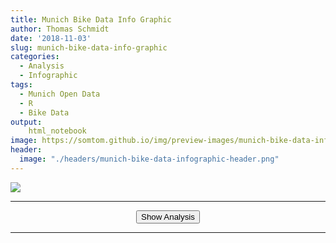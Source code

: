 ```yaml
---
title: Munich Bike Data Info Graphic
author: Thomas Schmidt
date: '2018-11-03'
slug: munich-bike-data-info-graphic
categories:
  - Analysis
  - Infographic
tags:
  - Munich Open Data
  - R
  - Bike Data
output:
    html_notebook
image: https://somtom.github.io/img/preview-images/munich-bike-data-infographic-preview.png
header:
  image: "./headers/munich-bike-data-infographic-header.png"
---
```

![](2018-11-03-munich-bike-data-info-graphic_files/infographic/insights_on_bike_traffic.png)


<div id="analysis" style="display: none">
***

During this year's summer break there had been a railway construction site which affected the 
train I usually use for commuting to work. This led to a lot of additional commuting time.
Thus, I decided to repair my old mountain bike and give it a try to go to work by bike.   
During the one hour ride I wondered how many people made the same decision and if there would be
any data about Munich bike traffic with the use of which I could get some insights about 
Munich's bike traffic. Shortly after that, I happened to see a twitter post of
[OpenData Munich](https://twitter.com/opendata_muc/status/1039758780853104646) which announced a
new data set containing the data of Munich's 6 continuous bike counting stations for the years
2017 and 2018. The counting stations provide data such as 15-minute and daily bike counts for 2 directions.

I contacted the team in order to ask for additional information and received even more data as well
as some nice inspirations. I picked up the idea of creating a info-graphic about Munich bike data.
Thus, I had a new project and started the journey of designing my first info-graphic.

In this post we will go through the analysis behind the info-graphic you already saw above. 
We are going to answer questions such as:

* [Can we create a map of all counting stations?](#station_map)
* [What are average 15 minute and daily counts (across stations and per station)?](#average_counts)
* [How many people are driving in the wrong direction at Arnulf Street
(this station is at a one-way road)?](#wrong_direction)
* [What are the highest counts which had been measured?](#count_records)
* [When are most people biking (time of the year, weather, ...)?](#bike_times)
* [How does the commuting traffic look like?
Can we model it somehow and get some insights out of the data?](#commuting)

If you want to skip the data import and jump directly to the preprocessing step,
click [here](#preprocessing). To directly get into the analysis, click [here](#analysis).

# Set up Environment

First, as always, we load some packages needed for this analysis and create a custom theme 
to make the plots look nicer.

```r
suppressMessages({
  library(tidyverse)
  library(lubridate)
  library(geosphere)
  library(ggmap)
  library(reshape2)
  library(modelr)
  library(broom)
})

background_colors <- c("#efedec", "white")
plot_colors <- c("#62c3db", "#136d8f", "#072d40", "#f6a735", "#fbd74d")
line_colors <- c("black")

# Custom theme
my_theme <- list(
 theme(
    plot.background = element_rect(fill =  background_colors[2]),
    text = element_text(color = line_colors),
    panel.background = element_rect(fill =  background_colors[2]),
    panel.grid.major.y = element_blank(),
    panel.grid.minor = element_blank(),
    panel.grid.major.x = element_blank(),
    panel.grid.minor.x = element_blank(),
    axis.line.y = element_line(color =  line_colors),
    axis.line.x = element_line(color =  line_colors),
    axis.ticks = element_line(color =  line_colors),
    axis.title.y = element_text(margin = margin(t = 0, r = 20, b = 0, l = 0), color = line_colors),
    axis.title.x = element_text(margin = margin(t = 10, r = 0, b = 0, l = 0), color = line_colors),
    legend.position = "bottom",
    plot.margin = unit(c(0.5,1,0.5,0),"cm"),
    strip.background = element_rect(fill = "white", color = "black")
),
  scale_color_manual(
    values = plot_colors,
    guide = guide_legend(direction = "horizontal", label.hjust = 0.5, title.position = "top",
                              title.hjust = 0.5)),
  scale_fill_manual(
    values = plot_colors,
    guide = guide_legend(direction = "horizontal", label.hjust = 0.5, title.position = "top",
                              title.hjust = 0.5)))
```

```r
knitr::opts_chunk$set(
    fig.width   = 10,      
    .fig.asp = .62,      
    fig.align   = 'center', 
    echo        = TRUE)  
```


# Import Data from API
Now, after setting everything up, we need to load the data. Since I got some additional data in 
`.csv` format, the importing happens in two steps:

1. We import the data from 2017 and 2018 via the Munich Open Data API
2. We import the additional data from `.csv` format


## Helper Functions

To fetch the data via API, I wrote some helper functions. This functions will also help us with the
preprocessing later. The functions can be found in the 
[Github project](https://github.com/Somtom/munich-bike-data-analysis). 

```r
convert_to_default_dt_string <- function(datetime_val = NA, date_val) {
  # Function which converts the datetime strings to the standard format of "%Y-%m-%d %H:%M:%S"
  # or "%Y-%m-%d" if only date_val provided
  
  # Iso 8601 format: "%Y-%m-%dT%H:%M:%S"
  iso8601_format = "[:digit:]{4}-[:digit:]{2}-[:digit:]{2}T[:digit:]{2}:[:digit:]{2}:[:digit:]{2}"
  # hour_minute format: "%H.%M"
  hour_minute_format = "[:digit:]{2}.[:digit:]{2}$"
  
  iso_date_format = "[:digit:]{4}-[:digit:]{2}-[:digit:]{2}$"
  # date format: "%Y.%m.%d"
  date_format = "[:digit:]{4}.[:digit:]{2}.[:digit:]{2}$"
  
  if (!is.na(datetime_val)) {
    # Extract date from date_val in case it is given in datetime format
    date_val = str_extract(date_val, "[:digit:]{4}-[:digit:]{2}-[:digit:]{2}")
    
    # If datetime_val matches Iso 8601 format: Replace "T" with " " and return
    if (stringr::str_detect(datetime_val, iso8601_format)) {
      return(stringr::str_replace(datetime_val, "[:digit:]{4}-[:digit:]{2}-[:digit:]{2}T",
                                  paste0(date_val, " ")))
    }
    # If datetime_val matches hour_minute_format: Add date and seconds
    if (stringr::str_detect(datetime_val, hour_minute_format)) {
      # Replace "." with ":" in datetime_val
      datetime_val = gsub("\\.", ":", datetime_val)
      return(paste0(date_val, " ", datetime_val, ":00"))
    }
  }
  if (is.na(datetime_val)) {
    # date value in iso date format: return it as it is
      if (stringr::str_detect(date_val, iso_date_format)) {
        return(date_val)
      }
    # if date value in date_format: convert it to iso_date_format
      if (stringr::str_detect(date_val, date_format)) {
        return(gsub( "\\.", "-", date_val))
      }# if date value in iso8601_format: convert it to iso_date_format
      if (stringr::str_detect(date_val, iso8601_format)) {
         return(str_extract(date_val, "[:digit:]{4}-[:digit:]{2}-[:digit:]{2}"))
      }
  }
  warning("Datetime value had undefined format")
  NA
  
}


muc_odp_fetch_bike_count_resource_ids <- function(
  baseUrl = "https://www.opengov-muenchen.de",
  path = "/api/3/action/package_search?q=daten-der-raddauerzaehlstellen-muenchen",
  limit = "100") {
  require(dplyr)
  require(tidyr)
  
  # get raw_results
  raw_result <- httr::GET(url = "https://www.opengov-muenchen.de",
                          path = paste0(path, "&rows=", limit))
  results <- httr::content(raw_result)$result$results
  
  # Extract dataset name and id from results
  resource_information <- list(
    data_collection_name = unlist(lapply(results, function(x) x$name)),
    datasets = lapply(results, function(x) bind_rows(
      lapply(x$resources, function(y) data.frame(
        name = y$name,
        resource_id = y$id,
        stringsAsFactors = F)))
    )
  ) %>% 
    bind_rows() %>% 
    tidyr::unnest()
  
  # extract month and year from name
  german_month_names <- c("Januar", "Februar", "März", "April", "Mai", "Juni", "Juli", "August", "September",
                          "Oktober", "November", "Dezember")
  
  correct_name <- function(name) {
    # Change name string of Juli 2018 (15 Minutes missing in name) - as of 13.10.2018
    if (name == "Daten der Raddauerzählstellen München Juli 2018") {
      print("FOUND JULI")
      name <- "15 Minuten-Werte - Daten der Raddauerzählstellen München Juli 2018"
    }
    # Change name for "#Month#" 2018 to März 2017 (data_collection_name says 2017!)
    if (name == "15 Minuten-Werte - Daten der Raddauerzählstellen München #Monat# 2018") {
      print("FOUND MARCH")
      name <- "15 Minuten-Werte - Daten der Raddauerzählstellen München März 2017"
    }
    
    return(name)
  }
  
  resource_information <- resource_information %>% 
    mutate(name = sapply(name, function(x) correct_name(x)),
           year = stringr::str_extract(name, "[:digit:]{4}"),
           month = stringr::str_extract(name, paste(german_month_names, collapse = "|")),
           month = match(month, german_month_names))
  
  ids_15_min <- resource_information %>% 
    filter(stringr::str_detect(name, "15 Minuten")) %>% 
    arrange(year, month)
  
  #filter for names containing "Tageswerte und Wetter"
  ids_daily <- resource_information %>% 
    filter(stringr::str_detect(name, "Tageswerte und Wetter")) %>% 
    arrange(year, month)
  
  return(list(
    ids_15_min = ids_15_min,
    ids_daily = ids_daily
  ))
}


muc_odp_fetch_data <- function(baseUrl = "https://www.opengov-muenchen.de",
                              path = "api/3/action/datastore_search",
                              limit = "100000",
                              resource_id,
                              destination = "./data/",
                              force_fetch = FALSE) {
  
  file_name = paste0(destination, resource_id, ".RDS")
  
  # check if data already fetched
  if (file.exists(file_name) & !force_fetch) {
    print(paste("File for resource already exists at", file_name))
    return(readRDS(file_name))
  }
  else {
    # get raw results
    raw_result <- httr::GET(url = baseUrl, path = paste0(path,
                                                         "?resource_id=", 
                                                         resource_id,
                                                         "&limit=",
                                                         limit))
    
    print(paste0("Fetching data from ", 
                 path,
                 "?resource_id=", 
                 resource_id,
                 "&limit=",
                 limit))
    
    result <- httr::content(raw_result)
    print(paste('Fetched', length(result$result$records), 'results...'))
    
    res <- dplyr::bind_rows(result$result$records)
    
    # write results to ./data/ folder
    saveRDS(res, file = file_name)
    
    return(res)
  }
}


muc_odp_convert_bike_counter_types <- function(dt) {
  require(dplyr)
  require(readr)
  
  dt %>% 
    transmute(
      besonderheiten = as.character(besonderheiten),
      zaehlstelle = as.factor(zaehlstelle),
      longitude = as.numeric(longitude),
      latitude = as.numeric(latitude),
      richtung_1 = as.character(richtung_1),
      richtung_2 = as.character(richtung_2),
      id = `_id`
    )
}


muc_odp_convert_bike_cnt_15_min_types <- function(dt) {
  require(dplyr)
  
  dt %>% 
    transmute(
      datum = lubridate::fast_strptime(sapply(datum, function(x)
        convert_to_default_dt_string(date_val = x)),
        format = "%Y-%m-%d", lt = FALSE),
      uhrzeit_start = lubridate::fast_strptime(mapply(function(x, y) convert_to_default_dt_string(x, y),
                                        uhrzeit_start,
                                        datum), format = "%Y-%m-%d %H:%M:%S", lt = FALSE),
      uhrzeit_ende = lubridate::fast_strptime(mapply(function(x, y) convert_to_default_dt_string(x, y),
                                       uhrzeit_ende,
                                       datum), format = "%Y-%m-%d %H:%M:%S", lt = FALSE),
      gesamt = as.integer(gesamt),
      zaehlstelle = as.factor(zaehlstelle),
      richtung_1 = as.integer(richtung_1),
      richtung_2 = as.integer(richtung_2)
    )
}


muc_odp_convert_bike_cnt_day_types <- function(dt) {
  require(dplyr)
  
  
  dt %>% 
    transmute(
      datum = lubridate::fast_strptime(sapply(datum, function(x)
        convert_to_default_dt_string(date_val = x)),
        format = "%Y-%m-%d", lt = FALSE),
      uhrzeit_start = lubridate::fast_strptime(mapply(function(x, y) convert_to_default_dt_string(x, y),
                                                      uhrzeit_start,
                                                      datum), format = "%Y-%m-%d %H:%M:%S", lt = FALSE),
      gesamt = as.integer(gesamt),
      zaehlstelle = as.factor(zaehlstelle),
      richtung_1 = as.integer(richtung_1),
      richtung_2 = as.integer(richtung_2),
      bewoelkung = as.numeric(bewoelkung),
      sonnenstunden = as.numeric(gsub(",", ".", `sonnenstunden`)),
      niederschlag = as.numeric(gsub(",", ".", `niederschlag`)),
      max_temp = as.numeric(gsub(",", ".", `max-temp`)),
      min_temp = as.numeric(gsub(",", ".", `min-temp`)),
      id = `_id`
    )
}

muc_odp_add_direction_info <- function(dt) {
  require(dplyr)
  
  OUT_OF_CENTER = "out of center"
  INTO_CENTER = "into center"
  direction_mapper <- list(
    Olympia = list(
      richtung_1 = INTO_CENTER,
      richtung_2 = OUT_OF_CENTER
    ),
    Hirsch = list(
      richtung_1 = OUT_OF_CENTER,
      richtung_2 = INTO_CENTER
    ),
    Margareten = list(
      richtung_1 = OUT_OF_CENTER,
      richtung_2 = INTO_CENTER
    ),
    Erhardt = list(
      richtung_1 = OUT_OF_CENTER,
      richtung_2 = INTO_CENTER
    ),
    Kreuther = list(
      richtung_1 = INTO_CENTER,
      richtung_2 = OUT_OF_CENTER
    ),
    Arnulf = list(
      richtung_1 = INTO_CENTER,
      richtung_2 = OUT_OF_CENTER
    )
  )
  
  # Gather columns -> 1 column with values, other column with direction information
  dt <- dt %>% 
    gather(key = direction, value = count, richtung_1, richtung_2)
  
  # Change direction names
  dt$direction <- factor(unlist(mapply(function(x, y) direction_mapper[[x]][y], 
                                       dt$zaehlstelle, dt$direction)))
  
  return(dt)
}

```


## (1) Fetch Data from API

The following chunks will import the data for the years 2017 and 2018 (until end of July):

```r
# Import muc_opd helper functions
# source("./muc-opd-helper-functions.R")

bike_counter_resource_id <- "211e882d-fadd-468a-bf8a-0014ae65a393"
resource_ids <- muc_odp_fetch_bike_count_resource_ids()

resource_ids_15_min <- resource_ids$ids_15_min

resource_ids_daily <- resource_ids$ids_daily
```

```r
bike_counter <- muc_odp_fetch_data(resource_id = bike_counter_resource_id, destination = "./data/")

bike_cnt_15_min <- bind_rows(
  lapply(resource_ids_15_min$resource_id, function(x) muc_odp_fetch_data(resource_id = x,
                                                             destination = "./data/15_min/"))
)

bike_cnt_day <-  bind_rows(
  lapply(resource_ids_daily$resource_id, function(x) muc_odp_fetch_data(resource_id = x,
                                                             destination = "./data/daily/"))
)
```

## (2) Add Additional Data

Now we import the additional data from the `.csv` files:

```r
files <- list.files("./data/additional/", full.names = TRUE, recursive = TRUE)
files_15_min <- stringr::str_detect(files, "15Min")

suppressMessages({
  additional_15_min_data <- bind_rows(lapply(files[files_15_min],
                                           read_csv2, 
                                           col_types = cols(.default = "c")))
additional_daily_data <- bind_rows(lapply(files[!files_15_min],
                                          read_csv2,
                                           col_types = cols(.default = "c")))
})


# Change date column name to be equal to the API data
names(additional_15_min_data)[1] <- "datum"
names(additional_daily_data)[1] <- "datum"

bike_cnt_day <- bind_rows(additional_daily_data, bike_cnt_day)
bike_cnt_15_min <- bind_rows(additional_15_min_data, bike_cnt_15_min)

```


# Preprocessing {#preprocessing}

To prepare the data for the analysis we perform the following steps: 

1. Convert data types (i.e. `character` to `POSIXct` for dates)
2. Gather the direction columns (`richtung_1` and `richtung_2`) into one `direction` column
and convert their names to `'into center'` or `'out of center'` according to their direction
relatively to the city center  
3. Extract `weekday` information and add `weekend` indicator column
4. Remove duplicates (caused by the additional data)

## (1) Convert Types

After importing the data, we need to convert its datatypes to a format which we can work with.
We use the predefined helper functions for that.

```r
bike_counter <- muc_odp_convert_bike_counter_types(bike_counter)
bike_cnt_15_min <- muc_odp_convert_bike_cnt_15_min_types(bike_cnt_15_min)
bike_cnt_day <- muc_odp_convert_bike_cnt_day_types(bike_cnt_day)
```

## (2) Add Directions Information

All tables have two columns which are named `richtung_1` and `richtung_2`. These stand for the two
different directions for which the stations measure the counts. 
In the `bike_counter` table we can find a description which tells us whether the given direction
for that station is `east`, `weast`, `north` or `south`.
We are going to convert the directions to either `into center` or `out of center` in order to gain
more detailed information. In another helper function I precoded this information with a mapping
function.

```r
bike_cnt_15_min <- muc_odp_add_direction_info(bike_cnt_15_min)
bike_cnt_day <- muc_odp_add_direction_info(bike_cnt_day)
bike_counter <- muc_odp_add_direction_info(bike_counter)
```

## (3) Extract Time from `uhrzeit_start` (English: Time Start) and Add Weekend Indicator Column

In our last preprocessing step we add a `time` column to the 15 minutes table. This 
will hold the information on the *time of the day*. Further, we add the `weekday` 
as well as a indicator column which tells us whether the data were measured at the `weekend` or
during the week.

```r
weekend_days <- c("Sat", "Sun")
bike_cnt_15_min <- bike_cnt_15_min %>% 
  mutate(time = as.numeric(uhrzeit_start - trunc(uhrzeit_start, "days")),
         weekday = wday(uhrzeit_start, label = TRUE, local = "us"),
         weekend = factor(weekday %in% weekend_days)) 

bike_cnt_day <- bike_cnt_day %>% 
  mutate(weekday = factor(wday(datum, label = TRUE, local = "us")),
         weekend = factor(weekday %in% weekend_days))

class(bike_cnt_15_min$time) <- "POSIXct"
```


## (4) Remove Duplicates and Save Converted Data

Finally, we remove the duplicates from our data set and save the converted data.
```r
bike_cnt_15_min <- unique(bike_cnt_15_min)
```

```r
saveRDS(bike_counter, "./2018-11-03-munich-bike-data-info-graphic_files/bike_counter_converted.RDS")
saveRDS(bike_cnt_15_min, "./2018-11-03-munich-bike-data-info-graphic_files/bike_cnt_15_min_converted.RDS")
saveRDS(bike_cnt_day, "./2018-11-03-munich-bike-data-info-graphic_files/bike_cnt_day_converted.RDS")
```


# Analysis {#analysis}

Now that we are done with preprocessing, we can start with our analysis.

```r
bike_counter <- readRDS("./2018-11-03-munich-bike-data-info-graphic_files/bike_counter_converted.RDS")
bike_cnt_15_min <- readRDS("./2018-11-03-munich-bike-data-info-graphic_files/bike_cnt_15_min_converted.RDS")
bike_cnt_day <- readRDS("./2018-11-03-munich-bike-data-info-graphic_files/bike_cnt_day_converted.RDS")
```


## Time Period of Our Data Set

First, lets have a look at the time period we are analyzing:
```r
cat(paste0(
  '## 15 Minute Data ##',
  '\nStart:\t', min(bike_cnt_15_min$datum),
  '\nEnd:\t', max(bike_cnt_15_min$datum), 
  '\n\n## Daily Data ##',
  '\nStart:\t', min(bike_cnt_day$datum),
  '\nEnd:\t', max(bike_cnt_day$datum)))
```

## Missing Data
Very important for every analysis is to be aware of missing data. So let's have a look at our data:

```r
bike_cnt_day %>% 
  map(function(x) sum(is.na(x))) %>% 
  bind_cols %>%
  melt(value.name = "na_count", variable.name = "column") %>% 
  filter(na_count > 0) %>% knitr::kable(digits = 2)
```

We see that some weather data and ids are missing for the `bike_cnt_day` table. 
These missing values are all from our additional data.
Important is that we need to take this into account when we draw conclusions later.

```r
bike_cnt_15_min %>% 
  map(function(x) sum(is.na(x))) %>% 
  bind_cols %>%
  melt(value.name = "na_count", variable.name = "column") %>% 
  filter(na_count > 0) %>% dim()
```

No data are missing for `bike_cnt_15_min` table.

## Map of Stations {#station_map}

To get a first overview of the locations of the 6 counting stations, we create a map of Munich using the `ggmap`
package and add markers for each station.

```r
area <- make_bbox(lon = longitude, lat = latitude, data = bike_counter)
area <- area + c(-0.02, -0.01, 0.01, 0.01)

suppressMessages({area_map <- get_map(area,  source = "stamen")})

ggmap(area_map, extend = "device", darken = 0.3,
      base_layer = ggplot(aes(x = longitude, y = latitude), data = bike_counter)) +
  geom_point(shape = 21, size = 4, fill = plot_colors[1]) +
  geom_text(aes(label = zaehlstelle), vjust = -1, color = "white") +
  theme_void()
```

The stations are spread across Munich. Their locations were planned to be as different as possible
but also representative for typical traffic situations (*Zorn et. al 2011*).

## Compare the Data of All Stations

### What Are Average 15 Minute and Daily Counts? {#average_counts}

Now that we have a bird's eye view on the locations, let's get an overview on the data by looking
at summary stats like average, median and others. First, we start with a summary across all stations.
For this purpose we use the `summary()` function combined with `tidy()` from the `broom` package to get everything in one table.

```r
bind_rows(
  c(
    table = "bike_cnt_day",
    broom::tidy(summary(bike_cnt_day$gesamt)), 
    sd = sd(bike_cnt_day$gesamt)),
  c(
    table = "bike_cnt_15_min", 
    broom::tidy(summary(bike_cnt_15_min$gesamt)),
    sd = sd(bike_cnt_15_min$gesamt)))  %>% knitr::kable(digits = 2)
```

On average the stations count **`r round(mean(bike_cnt_15_min$gesamt))` bike per 15 minutes** and 
**`r round(mean(bike_cnt_day$gesamt))` bikes per day**. When we have a look at the maxima, we see
that they are quiet high compared to the means. Especially the 15 minute count maximum is 
**`r round(max(bike_cnt_15_min$gesamt) / mean(bike_cnt_15_min$gesamt))`** times as high as the mean.
We might find some interesting events being represented by these 
high counts but we will dive deeper into that later.

How does the summary data differ if we calculate it per station?
We first start with the 15 minute data.
To compare the stations we additionally calculate a `scaled_median_count` which is
the median for a single station divided by the minimum of all station medians.


```r
station_summary_15_min <- bike_cnt_15_min %>% 
  spread(key = direction, value = count) %>% 
  group_by(zaehlstelle) %>% 
  summarise(avg = round(mean(gesamt, na.rm = T)),
            median_count = median(gesamt, na.rm = T),
            q1 = quantile(gesamt, 0.25, na.rm = T),
            q3 = quantile(gesamt, 0.75, na.rm = T),
            sd = sd(gesamt, na.rm = T),
            percent_sd = round(sd/median_count * 100, 2)) %>% 
  ungroup() %>% 
  mutate(scaled_median_count = round(median_count / min(median_count))) %>% 
  arrange(desc(median_count)) 

station_summary_15_min  %>% knitr::kable(digits = 2)
```

As we see, Erhardt is the station with the highest median 
15 minute count (`r station_summary_15_min$median_count[1]` bikes). 
Its median is `r station_summary_15_min$scaled_median_count[1]` times higher
than the one of `r tail(station_summary_15_min$zaehlstelle, 1)`.
Nevertheless, the standard deviation is very high across all stations, which is an indicator for a
lot of intra day deviation.  

How does the per station summary look like for the daily counts?

```r
station_summary_day <- bike_cnt_day %>% 
  spread(key = direction, value = count) %>% 
  group_by(zaehlstelle) %>% 
  summarise(avg = round(mean(gesamt)),
            median_count = median(gesamt),
            q1 = quantile(gesamt, 0.25),
            q3 = quantile(gesamt, 0.75),
            sd = sd(gesamt),
            percent_sd = round(sd/median_count * 100,2)) %>% 
  ungroup() %>% 
  mutate(scaled_median_count = round(median_count / min(median_count))) %>% 
  arrange(desc(median_count)) 

station_summary_day  %>% knitr::kable(digits = 2)
```

We see a similar picture compared to the 15 minute data. With a median daily bike count of
`r station_summary_day$median_count[1]`, station Erhardt has the highest daily counts, too.
This time the count is `r station_summary_day$scaled_median_count[1]` higher than the count of
Kreuther.

### How Many People Are Riding in the Wrong Direction at Arnulf Street? {#wrong_direction}

Station **Arnulf Street** has a special characteristic: The counter is located on a one way bicycle lane.
Thus, normally it should only measure counts for one direction, which is into city center.

Luckily it is also able to count all bikers who ride into the wrong direction, which we can
use for our analysis. So let's find out which share of the total counts is due to bikers riding the
wrong direction.


```r
wrong_way_drivers <- bike_cnt_day %>% 
  filter(zaehlstelle == "Arnulf") %>%
  filter(direction == "out of center") %>%
  mutate(share = round(count / gesamt * 100, 2)) %>% 
  select(share) %>% unlist() %>% summary() %>% tidy()
wrong_way_drivers  %>% knitr::kable(digits = 2)
```

The data suggests that on average **`r round(wrong_way_drivers$mean, 1)` percent**
of daily counted bikes at Arnulf Street were driving on the **wrong side of the road**.
Interestingly, there must have been at least one day where all bikes were riding on
the wrong side of the road since we observed a maximum of 100%.

## Count Records {#count_records}

Now it is time to come back to the maximum counts we recognized earlier.
To get a quick overview before we dive into the story behind some maximum counts, let's create
a top 10 list for both the daily and the 15 minute counts:

```r
# Daily Counts
top_10_day <- bike_cnt_day %>% 
  spread(key = direction, value = count) %>% 
  arrange(desc(gesamt)) %>% 
  head(10)

top_10_day %>% 
  select(datum, gesamt, zaehlstelle) %>% 
  knitr::kable(digits = 2)
```

That is interesting: Station Olympia takes the top 3 places with counts above 10 thousand, although 
it only made the third place when we calculated the median counts per station earlier. After some
research I found out that these top 3 counts were caused by the same event, namely the
**24h Mountainbike Race**, which takes place in Olympia Park every year. Since the route is changed
from year to year, the counting station is not always on the track. Thus, we don't see
these record counts every year.

Let's plot the 15 minute data for the events in the two years in which we observed these high counts:

```r
olympia_15_min_mean <- station_summary_15_min %>% 
  filter(zaehlstelle == "Olympia")

bike_cnt_15_min %>% 
  filter(datum == as.Date("2010-06-26") | datum == as.Date("2010-06-27"),
         zaehlstelle == "Olympia") %>% 
  mutate(min_date = min(datum),
         Direction = direction) %>% 
  ggplot(aes(x = uhrzeit_start, y = count, color = Direction)) +
  geom_line(lwd = 1)  +
  ylab("Bikes per 15 Minute") +
  xlab("Time") +
  ggtitle("The 24h MTB Race from 26. - 27.06.2010",
          "...led to high bike counts in Olympia Park which were far above the normal average") +
  geom_hline(yintercept = olympia_15_min_mean$avg,lty = 2) +
  annotate(
    geom = "text", 
    label = paste0("Average 15 minute\ncount for station\nOlympia:",
                   olympia_15_min_mean$avg,
                   " bikes"), 
    x = as.POSIXct("2010-06-26"),
    y = olympia_15_min_mean$avg,
    vjust = -0.5,
    hjust = 0,
    size = 3) +
  my_theme 


bike_cnt_15_min %>% 
  filter(datum == as.Date("2012-06-09") | 
           datum == as.Date("2012-06-10"),
         zaehlstelle == "Olympia") %>% 
  mutate(Direction = direction) %>% 
  ggplot(aes(x = uhrzeit_start, y = count, color = Direction)) +
  geom_line(lwd = 1) +
  ylab("Bikes per 15 Minute") +
  xlab("Time") +
  ggtitle("The 24h MTB Race from 09. - 10.06.2017",
          "...led to high bike counts in Olympia Park which were far above the normal average") +
  geom_hline(yintercept = olympia_15_min_mean$avg,lty = 2) +
  annotate(
    geom = "text", 
    label = paste0("Average 15 minute\ncount for station\nOlympia:",
                   olympia_15_min_mean$avg,
                   " bikes"), 
    x = as.POSIXct("2012-06-09"),
    y = olympia_15_min_mean$avg,
    vjust = -0.5,
    hjust = 0,
    size = 3) +
  my_theme 
 
```


Now we also create a top 10 list for the 15 minute counts:
```r
# 15 Minute Counts
top_10_15_min <- bike_cnt_15_min %>% 
  spread(key = direction, value = count) %>% 
  arrange(desc(gesamt)) %>% 
  head(10)

top_10_15_min  %>% 
  select(datum, gesamt, uhrzeit_start, zaehlstelle) %>% knitr::kable(digits = 2)
```

If we have a closer look, we only can find one of our daily count top 10 candidates in this list,
namely the **2017-06-09** on the 6th place. Normally you would suppose the date with highest 15
minute counts to also be listed in the daily count top 10 unless the high counts were due to
a short time event. So what happened on the 3rd September
2017 when a 15 minute bike count of **1157** was recorded? 

This picture from [radlhaupstadt.muenchen.de](https://radlhauptstadt.muenchen.de/) gives you a hint:

![Picture source: radlhauptstadt.muenchen.de](2018-11-03-munich-bike-data-info-graphic_files/img/ringparade.jpg)

On that day the so called
[Münchner Ringparade](https://radlhauptstadt.muenchen.de/mitradeln/muenchner-ringparade/)
took place. At this event the Munich beltway had been closed temporarily for car traffic while 
round about 7000 people used this route for a bike tour. The 12 km tour ended in Olympia Park. 
And this is exactly what we can see in the data:

```r
bike_cnt_15_min %>% 
  filter(datum == as.Date("2017-09-03") ,
         zaehlstelle == "Olympia")  %>% 
  mutate(Direction = direction) %>% 
  ggplot(aes(x = uhrzeit_start, y = count, color = Direction)) +
  geom_line(lwd = 1) +
  ylab("Bikes per 15 Minute") +
  xlab("Time") +
  ggtitle("The Münchner Ringparade on 03.09.2017",
          "...led to a peak in 15 minute bike counts when the participants finished their tour in Olympia Park") +
  geom_hline(yintercept = olympia_15_min_mean$avg,lty = 2) +
  annotate(
    geom = "text", 
    label = paste0("Average 15 minute\ncount for station Olympia:\n",
                   olympia_15_min_mean$avg,
                   " bikes"),
    x = as.POSIXct("2017-09-03 04:00:00"),
    y = olympia_15_min_mean$avg,
    vjust = -0.5,
    hjust = 0,
    size = 3) +
  annotate(
    geom = "text", 
    label = "The participants arrive in Olympia Park",
    x = top_10_15_min$uhrzeit_start[1],
    y = top_10_15_min$gesamt[1],
    hjust = -0.1,
    vjust = 2,
    size = 3) +
  my_theme 

```

## When Are Most People Biking? {#bike_times}

### Pattern Across a Year

To answer this question we first try to gain an overview by
plotting the development of the daily counts over the years

```r

annotations <- data.frame(
  zaehlstelle = factor(
    c("Arnulf", "Hirsch", "Kreuther"),
    levels = c("Arnulf","Erhardt", "Kreuther", "Olympia", "Margareten",  "Hirsch")),
  ann_label = c("The two peaks in 2013 and 2014 might be\ndue to railway construction sites", 
                "We can see a rising bike count trend at station Hirsch",
                "The missing data and the small peak is due to a construction site\nat the counting station: A separate bicycle path was created.\nAfter that, the bikes on the sidewalk were not counted anymore."),
  ann_x = c(as.POSIXct("2009-01-01"),
            as.POSIXct("2011-01-01"),
            as.POSIXct("2014-01-01")),
  ann_y = c(3500, 2500, 1200)
)

bike_cnt_day %>%  
  ggplot() +
  geom_line(aes(x = datum, y = gesamt), color = plot_colors[2]) +
  facet_wrap(~zaehlstelle, scales = "free_y", ncol = 1) +
  geom_label(data = annotations, aes(x = ann_x, y = ann_y, label = ann_label), hjust = 0, size = 3) +
  ggtitle(paste0("There is a clear seasonal bike count pattern across all stations:\n",
                "High counts in the summer, lower counts in the winter."),
          "Some stations show individual trends or conspicuous characteristics") +
  xlab("Date") +
  ylab("Bikes Per Day") +
  my_theme
```

There is definitely a clear seasonal pattern which is similar across all stations. As one would 
expect, there are higher bike counts during the summer months and lower counts during winter months.
However, we also see individual trends or characteristics for some stations:

* Station **Hirsch** shows a ongoing trend of rising bike counts from year to year
* At **Arnulf Street's** counting station one can see two peak years in 2013 and 2014. These peaks
could be due to a railway construction site which affected parts of the trains going into city center.
* Station **Kreuther** showed some high counts at the beginning of 2013 and then no data for
the rest of the year. Here the counting station was affected by a construction site when a separate bicycle
path was created. After that, bikes on the sidewalk were not counted anymore.
This is why daily bike count level dropped afterwards.
* One can clearly see the events taking place in **Olympia Park** represented by peaks in the data

When we plot the bike count distribution for each month, we see that **highest median bike 
counts occur in the month July**. However, the maximum counts had been recorded in June. 
These are due to some of the record events mentioned earlier, though. 
Thus, they need to be interpreted as outliers


```r
bike_cnt_day %>% 
  spread(key = direction, value = count) %>%
  mutate(month = month(datum, label = TRUE)) %>% 
  ggplot() +
  geom_boxplot(aes(x = month, y = gesamt), color = plot_colors[2]) +
  ggtitle("In general, highest bike counts occur during July.",
          "However, the maximum counts are represented by some outliers in June caused by special events") +
  xlab("Month") +
  ylab("Bikes Per Day") +
  my_theme
```

### Day of the Week

When we look at the distribution of total daily counts, we see that counts **during the week** are 
**higher than those at the weekends**. This is most likely due to commuting traffic, 
which we will try to model later.
The maximum counts occurred on Saturdays but are due to single events like the 24h Mountain-bike race
we saw earlier.

```r
bike_cnt_day %>% 
  ggplot() +
  geom_boxplot(aes(x = weekday, y = gesamt), color = plot_colors[2]) +
  ggtitle("Bike counts are higher during the week than on weekends",
          "Maximum counts occured on sundays but are due to single events") +
  xlab("Day of the Week") +
  ylab("Bikes Per Day") +
  my_theme
```


### Temperature and Weather on Days with Maximum Counts
Now we use the weather data we have (at least for the days where they are not missing)
and try to characterize the days with highest bike counts.
We look at the distribution of measured values within each weather variable **for the month July**.

To do so we group the bike counts into 4 categories:

* **Lowest 25%:** Daily bike counts which lie between the **minimum** count and the **25% percentile**
* **Lower Middle:** Daily bike counts which lie between the **25% percentile** and the **median**
* **Upper Middle:** Daily bike counts which lie between the **median** and the **75% percentile**
* **Highest 25%:** Daily bike counts which lie between the **75% percentile** and the **maximum**

We then will have a closer look into the **"Highest 25%"** group and the weather parameters 
measured on these days.

To make the data comparable between stations, we perform the following steps:

1. Removing outliers by filtering for bike counts below the 99% percentile for each station   
2. Scaling the daily counts from each station by dividing the counts by each station's
maximum count   
3. Using the scaled counts (values between 0 and 1) to assign bike count categories

```r
breaks <- bike_cnt_day %>% 
  filter(month(datum) == 7) %>% 
  spread(key = direction, value = count) %>%
  group_by(zaehlstelle) %>% 
  # Calculate 99% percentile per station in order to filter outlieres 
  mutate(percentile_99 = quantile(gesamt, 0.99))  %>%
  filter(gesamt < percentile_99) %>% 
  # Scale to make compareable across stations
  mutate(gesamt_scaled = gesamt / max(gesamt)) %>% 
  ungroup() %>% 
  # Create count classes
  summarise(count_q1 = quantile(gesamt_scaled, 0.25),
         count_q2 = quantile(gesamt_scaled, 0.5),
         count_q3 = quantile(gesamt_scaled, 0.75),
         max_count = max(gesamt_scaled)) %>% unlist()

labels <- c("Lowest 25%\n[0-q1]", 
            "Lower Middle\n(q1-q2]",
            "Upper Middle\n(q2-q3]", 
            "Highest 25%\n(q3-max]")

bike_cnt_day_july_scaled <- bike_cnt_day %>% 
  filter(month(datum) == 7) %>% 
  spread(key = direction, value = count) %>%
  group_by(zaehlstelle) %>% 
  # Calculate 99% percentile per station in order to filter outlieres 
  mutate(percentile_99 = quantile(gesamt, 0.99))  %>%
  filter(gesamt < percentile_99) %>% 
  # Scale to make compareable across stations
  mutate(gesamt_scaled = gesamt / max(gesamt)) %>% 
  ungroup() %>% 
  mutate(cat = cut(gesamt_scaled, breaks = c(0, breaks), include.lowest = T, labels = labels)) %>%
  select(cat, bewoelkung, sonnenstunden, niederschlag, max_temp, min_temp)
```



```r

bike_cnt_day_july_scaled %>%
  gather(key = metric, value = value, -cat) %>% 
  mutate(metric = plyr::revalue(metric, 
                                c("bewoelkung" = "Cloudiness [%]",
                                  "max_temp" = "Maximum Temperature [°C]",
                                  "min_temp" = "Minimum Temperature [°C]",
                                  "niederschlag" = "Precipitation  [ml]",
                                  "sonnenstunden" = "Hours of Sunshine [h]"))) %>% 
  filter(!is.na(value)) %>% 
  group_by(metric) %>% 
  mutate(metric_median = median(value)) %>% 
  ggplot() +
  geom_text(aes(y = metric_median, x = 6), label = "median", hjust = -0.1, vjust = 2) +
  geom_boxplot(aes(x = cat, y = value, color = cat)) +
  geom_hline(aes(yintercept = metric_median), lty = 2) +
  scale_x_discrete(labels = NULL) +
 # geom_boxplot(aes(x = cat, y = value), color = plot_colors[2]) +
  coord_flip() +
  facet_wrap(~metric, scales = "free") +
  ylab("") +
  xlab("") +
  ggtitle("Days with top 25% bike counts in July differ from other days for some weather parameters",
          "The difference is not always clear but there are trends for most of the parameters") +
  my_theme +
  guides(color = guide_legend(title = "Bike Count Category", 
                              label.hjust = 0.5,
                              title.position = "top",
                              title.hjust = 0.5))

```

When we look at each weather parameter, we can see differences in value distributions 
between the 4 bike count categories.
However these differences are not always that clear. But, there are at least trends for all parameters
except one, namely the minimum temperature, where mostly the variance differs.
The other parameters don't show great surprises: You would, for example, expect the precipitation
to be very low on days with a lot of bikes being counted.

In order to get some numbers to describe the days with highest counts, let's look into a summary
for each weather category at days with bike counts within the "Highest 25%" group in July.

```r
get_mode <- function(x) {
  ux <- na.omit(unique(x))
  tab <- tabulate(match(x, ux))
  ux[tab == max(tab)][1]
}

# Characterise the metrics for the maximum category within july
bike_cnt_day_july_scaled %>% 
  group_by(cat) %>% 
  summarise(max_temp = list(cbind(broom::glance(summary(max_temp)), mode = get_mode(max_temp))),
            min_temp = list(cbind(broom::glance(summary(min_temp)), mode = get_mode(min_temp))),
            bewoelkung = list(cbind(broom::glance(summary(bewoelkung)), mode = get_mode(bewoelkung))),
            sonnenstunden = list(cbind(broom::glance(summary(sonnenstunden)), mode = get_mode(sonnenstunden))),
            niederschlag = list(cbind(broom::glance(summary(niederschlag)), mode = get_mode(niederschlag)))) %>%
  gather(key = metric, value = value, -cat)  %>% 
  unnest() %>%   
  filter(cat == "Highest 25%\n(q3-max]") %>% mutate(metric = plyr::revalue(metric, 
                                c("bewoelkung" = "Cloudiness [%]",
                                  "max_temp" = "Maximum Temperature [°C]",
                                  "min_temp" = "Minimum Temperature [°C]",
                                  "niederschlag" = "Precipitation  [ml]",
                                  "sonnenstunden" = "Hours of Sunshine [h]"))) %>% 
  select(-na, -cat)  %>% knitr::kable(digits = 2)

```

Great! We can take these median values for the info-graphic to give a statement for a typical 
biking day:

*Days with highest counts lie in **July**. The temperature on these days is  **15.7 - 28.2°C** and the **sun**
is shining for **12 hours** with **scattered clouds** but **without** any **precipitation.*** 

## Modeling Commuting Traffic {#commuting}

### Differences Between Weekend Counts and Counts During Week

We already got some nice information about the bike traffic in Munich. Our next aim is to 
use the 15 minute data to model the commuting traffic.
We start with a bird's eye overview by plotting the median 15 minute counts across all stations
for weekend and working days. 

```r
tmp <- bike_cnt_15_min %>% 
  mutate(weekend = factor(ifelse(weekend == TRUE, "Weekend", "Week"))) %>% 
  group_by(weekend, time) %>% 
  summarise(median = median(gesamt),
            q1 = quantile(gesamt, 0.25),
            q3 = quantile(gesamt, 0.75)) 

tmp %>% 
  ggplot(aes(x = time,y = median, group = weekend, color = weekend)) +
  geom_ribbon(aes(ymin = q1, ymax = q3, fill = weekend), alpha = 0.1) +
  geom_line(lwd = 1) +
  scale_x_datetime(labels = scales::date_format("%H:%M"), date_breaks = "2 hours") +
  facet_wrap(~weekend, ncol = 1) +
  xlab("Time of the Day") +
  ylab("Bikes per 15 Minute") +
  ggtitle("The median 15 minute bike counts differ between weekend days and week days",
          paste("There are clear commuting peaks in the morning and in the afternoon during the week",
                "with regular traffic inbetween")) +
  my_theme +
  guides(fill = FALSE, color = FALSE)
```

We can see that the 15 minute count patterns clearly differ between weekend days and week days. 
There are two clear commuting peaks during the week. However, there still seems to be regular
traffic between these peaks.   
We used the median 15 minute bike count across all stations for the previous plot.
But, will we still see the same pattern if we look at each station separately?

```r

annotations <- data.frame(
  zaehlstelle = factor(
    c("Arnulf", "Hirsch", "Erhardt", "Kreuther", "Margareten"),
    levels = c("Arnulf","Erhardt", "Kreuther", "Olympia", "Margareten",  "Hirsch")),
  weekend = factor(rep("Week", 5), levels = c("Week", "Weekend")),
  ann_label = c("Counting station on\none way biking lane", 
                "Commuting Type: Into center - out of center",
                "Commuting Type: Into center - out of center",
                "Commuting Type: Out of center - into center",
                "Commuting Type: Out of center - into center"),
  ann_x = c(900, rep(39600, 2), rep(900, 2)),
  ann_y = c(40, 50, 140, 15, 105)
)

class(annotations$ann_x) <- "POSIXct"


suppressMessages({bike_cnt_15_min  %>% 
    mutate(weekend = factor(ifelse(weekend == TRUE, "Weekend", "Week"))) %>% 
    group_by(zaehlstelle, weekend, direction, time) %>% 
    summarise(median = median(count),
              q1 = quantile(count, 0.25),
              q3 = quantile(count, 0.75)) %>% 
    ggplot(aes(x = time,y = median)) +
    geom_ribbon(aes(ymin = q1, ymax = q3, fill = direction, color = direction), alpha = 0.1) +
    geom_line(aes(color = direction), lwd = 1) +
    geom_text(aes(x = ann_x, y = ann_y, label = ann_label), data = annotations, hjust = 0, vjust = 1) +
    scale_x_datetime(labels = scales::date_format("%H:%M"), date_breaks = "2 hours") +
    facet_grid(zaehlstelle~weekend, scales = "free_y") +
    ylab("Bikes per 15 Minute (Different Scale for each Station)") +
    xlab("Time of the Day") +
    ggtitle(paste0("The overall pattern for 15 minute bike counts is similar across the stations",
                  " during the week and on weekends"),
            "Nevertheless, stations show different commuting direction characteristics druing the week") +
    my_theme +
    theme(panel.border = element_rect(fill = FALSE),
          title = element_text(size = 15)) +
    scale_color_manual(values = c(plot_colors[2], plot_colors[4])) +
    scale_fill_manual(values = c(plot_colors[2], plot_colors[4])) +
    labs(fill = "Direction", color = "Direction")})
```

Indeed, the pattern is similar across all stations. Nevertheless, stations show different commuting direction 
characteristics. The stations can be assigned to either one of these 3 groups:

1. Station with traffic mainly in the direction of the city center in the morning and back way in the afternoon:
    * Erhardt
    * Hirsch
2. Stations with traffic mainly out of the city center in the morning and back in 
the afternoon
    * Kreuther
    * Margareten
3. Stations with similar patterns for traffic into- and out of city center
    * Olympia
  
We cannot really tell for Arnulf Street but it looks like the peaks in the morning and in the
afternoon are similar for the only measured direction (into center). This would make it fall
into class 3.

### The Model

To create a really basic model of the commuting traffic, we make the following assumption:
*Traffic during week is the result of commuting traffic and the normal traffic which is represented
by the weekend data.* 
Under this assumption subtracting the 15 minute weekend counts from the 15 minute counts during 
the week gives us the commuting part. We are going to create a `loess` model for each the weekend
and the week counts for that purpose. 

```r
bike_cnt_15_min_separated <- bike_cnt_15_min %>% 
  mutate(Weekend = factor(ifelse(weekend == TRUE, "Weekend", "Week"))) %>% 
  group_by(Weekend, time) %>% 
  summarise(median = median(gesamt)) %>% 
  spread(key = Weekend, value = median) %>% 
  mutate(Commuting = Week - Weekend) %>% 
  gather(key = week_cat, value = median_count, Commuting, Weekend, Week) %>% 
  mutate(week_cat = factor(week_cat, levels = c("Weekend", "Week", "Commuting")),
         commuting_cat = factor(ifelse(week_cat == "Commuting",
                                       "Commuting Traffic",
                                       "Normal Traffic"),
                                levels = c("Normal Traffic", "Commuting Traffic"))) 

tmp <- bike_cnt_15_min_separated %>% 
  mutate(median_count = ifelse(median_count < 0, 0, median_count),
         x = as.numeric(time)) 

fit_commuting <- loess(median_count~x, data = tmp, subset = c(tmp$week_cat == "Commuting"), span = 0.2)
fit_weekend <- loess(median_count~x, data = tmp, subset = c(tmp$week_cat == "Weekend"), span = 0.2)
fit_week <- loess(median_count~x, data = tmp, subset = c(tmp$week_cat == "Week"), span = 0.2)

bike_cnt_15_min_modeled <- data.frame(x = seq(min(tmp$x), max(tmp$x)), 60) %>% 
  add_predictions(fit_commuting, "pred_commuting") %>%
  add_predictions(fit_weekend, var = "pred_weekend") %>% 
  add_predictions(fit_week, var = "pred_week") %>%
  # Adjust for 0 values
  mutate(time = as.POSIXct(x, origin = min(tmp$time)),
         afternoon = x > 43200,
         pred_commuting = ifelse(pred_commuting < 0, 0, pred_commuting),
         pred_weekend = ifelse(pred_weekend < 0, 0, pred_weekend),
         pred_week = ifelse(pred_week < 0, 0, pred_week)) 
```



```r
bike_cnt_15_min_modeled %>% 
  ggplot(aes(x = time)) +
  geom_area(aes(y = pred_week), color = plot_colors[2], fill = plot_colors[4]) +
  geom_area(aes(y = pred_weekend), fill = plot_colors[1]) +
  geom_line(aes(y = pred_week), color = plot_colors[2], lwd = 2) +
  scale_x_datetime(labels = scales::date_format("%H:%M"), date_breaks = "2 hours") +
  annotate(geom = "text", label = "Weekend\nTraffic", x = as.POSIXct("1970-01-01 15:00:00"), y = 5,
           color = "white", size = 6) +
  annotate(geom = "text", label = "Week Traffic", x = as.POSIXct("1970-01-01 07:00:00"), y = 15,
           color = plot_colors[2], size = 6, angle = 80) +
  annotate(geom = "text", label = "Commuting", x = as.POSIXct("1970-01-01 13:00:00"), y = 20,
           color = plot_colors[4], size = 6) +
  xlab("Time of the Day") +
  ylab("Bikes per 15 Minute") +
  ggtitle("We modeled the commuting traffic by subtracting weekend counts from weekend counts") +
  my_theme
```

When we use this modeling approach, the predicted commuting traffic would look like this:

```r
bike_cnt_15_min_separated %>% 
  ggplot(aes(x = time, y = median_count)) +
  geom_line(aes(color = week_cat)) +
  geom_smooth(span = 0.2, aes(color = week_cat, fill = week_cat)) +
  geom_hline(yintercept = 0) +
  scale_x_datetime(labels = scales::date_format("%H:%M"), date_breaks = "2 hours") +
  facet_wrap(~commuting_cat, ncol = 1) +
  xlab("Time of the Day") +
  ylab("Bikes per 15 Minute") +
  ggtitle("The commuting traffic can be modeled by subtracting weekend counts from week counts",
          "The result clearly shows the two commuting peaks in the morning and in the afternoon") +
  my_theme +
  scale_color_manual(
    values = plot_colors[c(1,2,4)],
    guide = guide_legend(direction = "horizontal", label.hjust = 0.5, title.position = "top",
                              title.hjust = 0.5)) +
  scale_fill_manual(
    values = plot_colors[c(1,2,4)],
    guide = guide_legend(direction = "horizontal", label.hjust = 0.5, title.position = "top",
                              title.hjust = 0.5)) +
  labs(color = "Category", fill = "Category")
```

The result looks quiet good. We are able to see the two peaks, one in the morning and another one in 
the afternoon. 

### Peak Commuting Times According to Model

Now, that we have a model for commuting traffic, when are the peak times?

```r
morning <- bike_cnt_15_min_modeled %>% filter(!afternoon)
afternoon <- bike_cnt_15_min_modeled %>% filter(afternoon)
# Morning Peak
morning_peak <- lubridate::with_tz(morning[which.max(morning$pred_commuting), ]$time, "UTC")
cat(paste0("Morning peak:\n", format(morning_peak, "%H:%M:%S")))

# Afternoon Peak
afternoon_peak <- lubridate::with_tz(afternoon[which.max(afternoon$pred_commuting), ]$time, "UTC")
cat(paste0("Afternoon peak:\n", format(afternoon_peak, "%H:%M:%S")))


time_diff <- difftime(afternoon_peak,
                      morning_peak, units = "hours", tz = "UTC")

hours <- floor((time_diff))
mins <- floor(as.numeric(time_diff - hours, units = "mins"))
secs <- as.numeric(time_diff - hours, units = "secs") - mins * 60

peak_to_peak_duration <- paste0(hours, "h ", mins, "min ", round(secs), "sec")
cat(paste0("Peak to peak duration:\n", peak_to_peak_duration))
```

The morning peak is around `r format(morning_peak, "%H:%M:%S")` and the afternoon commuting peak is around
`r format(afternoon_peak, "%H:%M:%S")`. The peak to peak duration is `r peak_to_peak_duration`.

Let's go on and compare the two peak times a little bit further. 
When I was looking for a way to characterize the duration of a peak, I found a metric called
[Full Duration Half Maximum (FDHM)](https://en.wikipedia.org/wiki/Full_width_at_half_maximum).
It measures the duration between the points of y axis that are half the maximum amplitude. 

We use this method for our data to get a FDHM for both peaks

```r
calculate_FDHM_stats <- function(y, time, period_start, period_end) {
  period_filter <-  time >= period_start & time <= period_end
  y <- subset(y, period_filter)
  time <- subset(time, period_filter)
  max_y <- max(y)
  
  # Calculate index of intersection points of max_y/2 and y within period
  i <- c(FALSE, diff(max_y/2 > y) != 0)
  times <- time[i]
  y_vals <- y[i]
  
  list(
    times = times,
    y_vals = y_vals,
    max_y = max_y,
    max_y_x_val = time[which.max(y)],
    fdhm = round(difftime(times[2], times[1], units = "mins"))
  )
}

day_start <- as.POSIXct("1970-01-01 00:00:00")
noon <- as.POSIXct("1970-01-01 12:00:00")
day_end <- as.POSIXct("1970-01-01 23:59:59")

fdhm_stats_morning <- calculate_FDHM_stats(bike_cnt_15_min_modeled$pred_commuting,
                     bike_cnt_15_min_modeled$time,
                     day_start,
                     noon)
fdhm_stats_afternoon <- calculate_FDHM_stats(bike_cnt_15_min_modeled$pred_commuting,
                     bike_cnt_15_min_modeled$time,
                     noon,
                     day_end)

cat(paste0("Morning FDHM: \n", fdhm_stats_morning$fdhm, " Minutes\n"))
cat(paste0("Afternoon FDHM: \n", fdhm_stats_afternoon$fdhm, " Minutes\n"))
cat(paste0("Afternoon FDHM is ", fdhm_stats_afternoon$fdhm - fdhm_stats_morning$fdhm,
           " Minutes longer"))

```

We create a plot to give a better visual understanding of these metrics:
```r
bike_cnt_15_min_modeled %>% 
  ggplot() +
  geom_line(aes(x = time, y = pred_commuting), color = plot_colors[2]) +
  annotate(geom = "ribbon", x = fdhm_stats_morning$times, ymax = Inf, ymin = -Inf, alpha = 0.1,
           fill = plot_colors[2]) +
  annotate(geom = "ribbon", x = fdhm_stats_afternoon$times, ymax = Inf, ymin = -Inf, alpha = 0.1,
           fill = plot_colors[2]) +
  annotate(geom = "text", 
           x = fdhm_stats_morning$times[1] - 2*60*60, 
           y = max(bike_cnt_15_min_modeled$pred_commuting),
           label = paste0("Morning FDHM:\n", fdhm_stats_morning$fdhm, " Minutes"),
           hjust = 0.5,
           vjust = 1,
           size = 3) +
  annotate(geom = "text", 
           x = fdhm_stats_afternoon$times[2] + 2*60*60, 
           y = max(bike_cnt_15_min_modeled$pred_commuting),
           label = paste0("Afternoon FDHM:\n", fdhm_stats_afternoon$fdhm, " Minutes"),
           hjust = 0.5,
           vjust = 1,
           size = 3) +
  scale_x_datetime(labels = scales::date_format("%H:%M"), date_breaks = "2 hours") +
  xlab("Time of the Day") +
  ylab("Bikes per 15 Minutes") +
  ggtitle("According to the FDHM* metric the afternoon commuting peak lasts longer than the morning peak",
          "*Full Duration Half Maximum: Duration between points of y axis that are half the maximum amplitude") +
  my_theme
```

As a last part of the peak analysis we compare the total bike counts within the modeled peaks 
to see whether those are comparable:

```r
 bike_cnt_15_min %>% 
  mutate(weekend = factor(ifelse(weekend == TRUE, "Weekend", "Week"))) %>% 
  group_by(weekend, time) %>% 
  summarise(median = median(gesamt),
            q1 = quantile(gesamt, 0.25),
            q3 = quantile(gesamt, 0.75))  %>% 
  mutate(peak = ifelse(time < noon, 
                       "morning",
                       "afternoon")) %>%  
  filter(weekend == "Week") %>% 
  group_by(peak) %>% 
  summarise(bike_count = sum(median))  %>% knitr::kable(digits = 2)
```

We see that the counts in the afternoon are twice as high as the morning counts. If people
only would drive to work in the morning and back home in the afternoon, one would expect these
two values to be equal. However, one explanation for this inequality could be that, once
people finished their work, they don't drive home immediately but go for other activities.
These activities could be sports, meeting friends or doing the grocery, for instance.
Thus, they would perhaps pass the counting stations more than once or pass a counting station
which normally doesn't lie on their commuting route. This could lead to the
higher counts in the afternoon and would also be a explanation for some counts occurring very late in the
evening (past 10pm).


### Share of Modeled Commuting Traffic
Finally, we use our model to compute the share of commuting traffic during the week.
To do so, we calculate the difference of daily counts between weekdays and weekend as well as
the share of this difference on weekday counts.

```r
commuting_share <- bike_cnt_day %>% 
  mutate(weekend = ifelse(weekend == TRUE, "weekend", "week")) %>% 
  spread(key = direction, value = count) %>% 
  group_by(zaehlstelle, weekend) %>% 
  summarise(median_count = median(gesamt)) %>% 
  ungroup() %>% 
  spread(key = weekend, value = median_count) %>% 
  mutate(diff_week_weekend = week - weekend,
         share_commuting = diff_week_weekend / week) %>% 
  arrange(zaehlstelle, desc(share_commuting)) %>% 
  mutate(mean_share_commuting = mean(share_commuting),
         median_share_commuting = median(share_commuting))

commuting_share %>% 
  select(zaehlstelle, share_commuting, mean_share_commuting, median_share_commuting) %>% 
  knitr::kable(digits = 2)
```

The modeled share of commuting traffic varies between the station and ranges from 
`r round(min(commuting_share$share_commuting),2) * 100`% to
`r round(max(commuting_share$share_commuting), 2) * 100` %. 
The mean commuting share across all stations lies around `r round(mean(commuting_share$share_commuting), 2) * 100`%.


# Summary
Phew, that was a really long one! Thanks you for your interest in the analysis behind the 
info-graphic. I hope you got some interesting insights into the Munich bike traffic
and found it as exciting as I did.

Let's quickly sum up our analysis:

* To get a first overview, we created a map with all the stations.
* We created a summary across all stations and for each station separately where we looked at the 
average 15 minute and daily counts, for instance. Further, we found out that Erhardt is the most
frequented
station and Kreuther has the fewest bike counts.
* We found out that 5.8% of daily counted bikes at Arnulf Street arise from people driving at 
the wrong side of the road
* We had a closer look on bike count records and found out about events like Münchner Ringparade 
and the 24h Mountain Bike Race in Munich.
* Additionally we tried to figure out when most people are biking and how these days look like.
* Finally we modeled the commuting traffic. Even if our commuting model is by far not perfect, 
it gave us some interesting insights on peak commuting times.


Before I finish, I want to thank the Munich Open Data Team - especially Frank Börger and his coworker
Lukas Raffl - for their
great support and for providing me with inspirations and additional data.
Also, great thanks to my friends and colleagues Ryan, Stephie, Flo and my girlfriend Samira for proof reading!

It's getting winter now as I am writing this post,
but I hope that your new knowledge about bike counts in Munich motivates
you to also go out and ride your bike. Maybe you are living in Munich and want to add a few counts 
to the stations. If not, perhaps your city also has similar counting stations which you can check out.
Try to do some research!

As always: If you want to add something or give me feedback just send me a message. I highly appreciate it!
Also feel free to share the info-graphic with your friends, but please make sure to link the
post in the resources!

# Literature

*Zorn, Elisabeth; Hager, Gerhard; Wöppel, Hans-Dieter:
Datenerhebungen zum Radverkehr in München Jg.55, Nr.1, 2011 (p.32 - 39)*

</div>

***
<center>
  <button 
    class="btn btn-primary btn-outline" 
    id="btn-toggle-analysis"
    onclick="showAnalysis()">Show Analysis</button>
</center>
***

<script> 
function showAnalysis() {
    var btn = document.getElementById('btn-toggle-analysis');
    var x = document.getElementById('analysis');
        if (x.style.display === 'none') {
            btn.firstChild.data = "Hide Analysis";
            x.style.display = 'block';
        } else {
            btn.firstChild.data = "Show Analysis"
            x.style.display = 'none';
    }
}
</script>